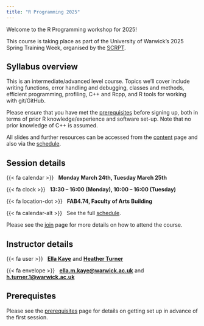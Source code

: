 ```yaml
---
title: "R Programming 2025"
---
```


Welcome to the R Programming workshop for 2025!

This course is taking place as part of the University of Warwick's 2025 Spring Training Week, organised by the [SCRPT](https://warwick.ac.uk/research/rtp/sc/).

## Syllabus overview

This is an intermediate/advanced level course. Topics we'll cover include writing functions, error handling and debugging, classes and methods, efficient programming, profiling, C++ and Rcpp, and R tools for working with git/GitHub.

Please ensure that you have met the [prerequisites](prerequisites.qmd) before signing up, both in terms of prior R knowledge/experience and software set-up. Note that no prior knowledge of C++ is assumed. 

All slides and further resources can be accessed from the [content](content.qmd) page and also via the [schedule](schedule.qmd). 

## Session details

{{< fa calendar >}} &nbsp; **Monday March 24th, Tuesday March 25th**

{{< fa clock >}} &nbsp; **13:30 -- 16:00 (Monday), 10:00 -- 16:00 (Tuesday)**

{{< fa location-dot >}} &nbsp; **FAB4.74, Faculty of Arts Building** 

{{< fa calendar-alt >}} &nbsp; See the full [schedule](schedule.qmd).

Please see the [join](join.qmd) page for more details on how to attend the course.

## Instructor details

{{< fa user >}} &nbsp; [**Ella Kaye**](https://warwick.ac.uk/ellakaye) and [**Heather Turner**](https://warwick.ac.uk/heatherturner)

{{< fa envelope >}} &nbsp; [**ella.m.kaye@warwick.ac.uk**](mailto:ella.m.kaye@warwick.ac.uk) and [**h.turner.1@warwick.ac.uk**](mailto:h.turner.1@warwick.ac.uk)

## Prerequistes

Please see the [prerequisites](prerequisites.qmd) page for details on getting set up in advance of the first session.
